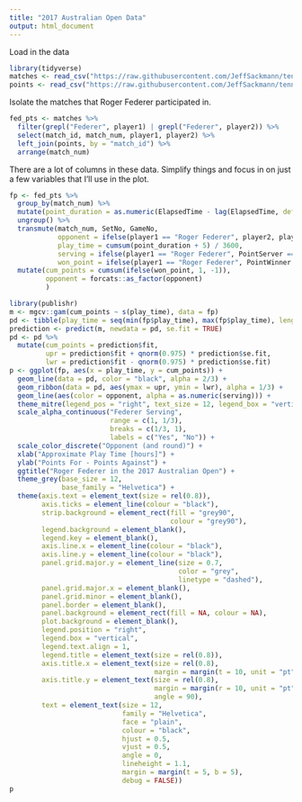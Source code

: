 ```yaml
---
title: "2017 Australian Open Data"
output: html_document
---
```


Load in the data
```r
library(tidyverse)
matches <- read_csv("https://raw.githubusercontent.com/JeffSackmann/tennis_slam_pointbypoint/master/2017-ausopen-matches.csv")
points <- read_csv("https://raw.githubusercontent.com/JeffSackmann/tennis_slam_pointbypoint/master/2017-ausopen-points.csv")
```

Isolate the matches that Roger Federer participated in.
```r
fed_pts <- matches %>%
  filter(grepl("Federer", player1) | grepl("Federer", player2)) %>%
  select(match_id, match_num, player1, player2) %>%
  left_join(points, by = "match_id") %>%
  arrange(match_num)
```

There are a lot of columns in these data.
Simplify things and focus in on just a few variables that I'll use in the plot.
```r
fp <- fed_pts %>%
  group_by(match_num) %>%
  mutate(point_duration = as.numeric(ElapsedTime - lag(ElapsedTime, default = 0))) %>%
  ungroup() %>%
  transmute(match_num, SetNo, GameNo,
            opponent = ifelse(player1 == "Roger Federer", player2, player1),
            play_time = cumsum(point_duration + 5) / 3600,
            serving = ifelse(player1 == "Roger Federer", PointServer == 1, PointServer == 2),
            won_point = ifelse(player1 == "Roger Federer", PointWinner == 1, PointWinner == 2)) %>%
  mutate(cum_points = cumsum(ifelse(won_point, 1, -1)),
         opponent = forcats::as_factor(opponent)
         )
```


```r
library(publishr)
m <- mgcv::gam(cum_points ~ s(play_time), data = fp)
pd <- tibble(play_time = seq(min(fp$play_time), max(fp$play_time), length.out = 300))
prediction <- predict(m, newdata = pd, se.fit = TRUE)
pd <- pd %>%
  mutate(cum_points = prediction$fit,
         upr = prediction$fit + qnorm(0.975) * prediction$se.fit,
         lwr = prediction$fit - qnorm(0.975) * prediction$se.fit)
p <- ggplot(fp, aes(x = play_time, y = cum_points)) +
  geom_line(data = pd, color = "black", alpha = 2/3) +
  geom_ribbon(data = pd, aes(ymax = upr, ymin = lwr), alpha = 1/3) +
  geom_line(aes(color = opponent, alpha = as.numeric(serving))) +
  theme_mitre(legend_pos = "right", text_size = 12, legend_box = "vertical") +
  scale_alpha_continuous("Federer Serving",
                         range = c(1, 1/3),
                         breaks = c(1/3, 1),
                         labels = c("Yes", "No")) +
  scale_color_discrete("Opponent (and round)") +
  xlab("Approximate Play Time [hours]") +
  ylab("Points For - Points Against") +
  ggtitle("Roger Federer in the 2017 Australian Open") +
  theme_grey(base_size = 12,
             base_family = "Helvetica") +
  theme(axis.text = element_text(size = rel(0.8)),
        axis.ticks = element_line(colour = "black"), 
        strip.background = element_rect(fill = "grey90", 
                                        colour = "grey90"),
        legend.background = element_blank(), 
        legend.key = element_blank(), 
        axis.line.x = element_line(colour = "black"), 
        axis.line.y = element_line(colour = "black"),
        panel.grid.major.y = element_line(size = 0.7, 
                                          color = "grey", 
                                          linetype = "dashed"),
        panel.grid.major.x = element_blank(), 
        panel.grid.minor = element_blank(),
        panel.border = element_blank(), 
        panel.background = element_rect(fill = NA, colour = NA), 
        plot.background = element_blank(),
        legend.position = "right", 
        legend.box = "vertical",
        legend.text.align = 1, 
        legend.title = element_text(size = rel(0.8)), 
        axis.title.x = element_text(size = rel(0.8), 
                                    margin = margin(t = 10, unit = "pt")),
        axis.title.y = element_text(size = rel(0.8), 
                                    margin = margin(r = 10, unit = "pt"),
                                    angle = 90), 
        text = element_text(size = 12,
                            family = "Helvetica", 
                            face = "plain", 
                            colour = "black",
                            hjust = 0.5, 
                            vjust = 0.5,
                            angle = 0,
                            lineheight = 1.1,
                            margin = margin(t = 5, b = 5),
                            debug = FALSE)) 
p
```

